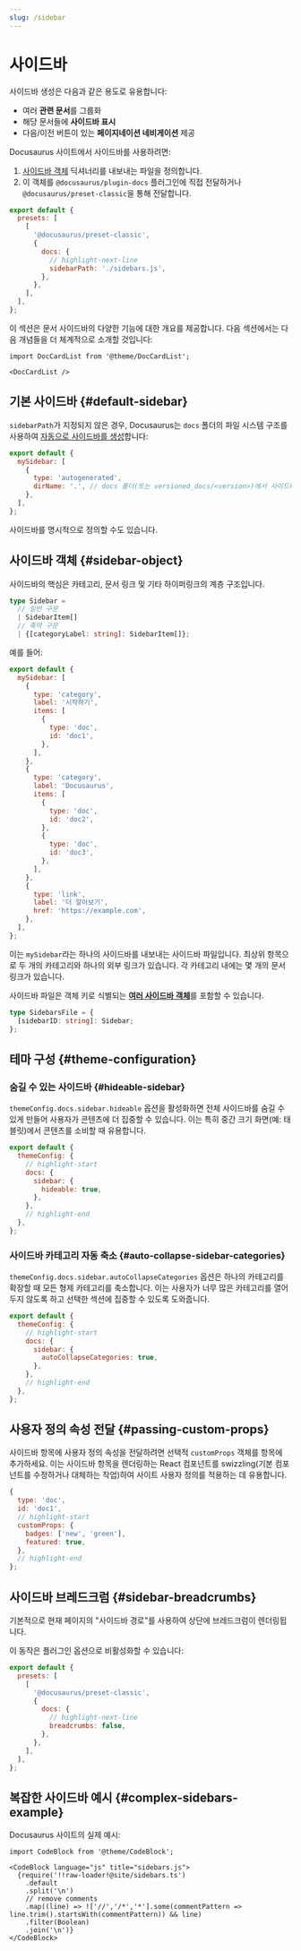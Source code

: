 ```yaml
---
slug: /sidebar
---
```


# 사이드바

사이드바 생성은 다음과 같은 용도로 유용합니다:

- 여러 **관련 문서**를 그룹화
- 해당 문서들에 **사이드바 표시**
- 다음/이전 버튼이 있는 **페이지네이션 네비게이션** 제공

Docusaurus 사이트에서 사이드바를 사용하려면:

1. [사이드바 객체](#sidebar-object) 딕셔너리를 내보내는 파일을 정의합니다.
2. 이 객체를 `@docusaurus/plugin-docs` 플러그인에 직접 전달하거나 `@docusaurus/preset-classic`을 통해 전달합니다.

```js title="docusaurus.config.js"
export default {
  presets: [
    [
      '@docusaurus/preset-classic',
      {
        docs: {
          // highlight-next-line
          sidebarPath: './sidebars.js',
        },
      },
    ],
  ],
};
```

이 섹션은 문서 사이드바의 다양한 기능에 대한 개요를 제공합니다. 다음 섹션에서는 다음 개념들을 더 체계적으로 소개할 것입니다:

```mdx-code-block
import DocCardList from '@theme/DocCardList';

<DocCardList />
```

## 기본 사이드바 {#default-sidebar}

`sidebarPath`가 지정되지 않은 경우, Docusaurus는 `docs` 폴더의 파일 시스템 구조를 사용하여 [자동으로 사이드바를 생성](autogenerated.mdx)합니다:

```js title="sidebars.js"
export default {
  mySidebar: [
    {
      type: 'autogenerated',
      dirName: '.', // docs 폴더(또는 versioned_docs/<version>)에서 사이드바 생성
    },
  ],
};
```

사이드바를 명시적으로 정의할 수도 있습니다.

## 사이드바 객체 {#sidebar-object}

사이드바의 핵심은 카테고리, 문서 링크 및 기타 하이퍼링크의 계층 구조입니다.

```ts
type Sidebar =
  // 일반 구문
  | SidebarItem[]
  // 축약 구문
  | {[categoryLabel: string]: SidebarItem[]};
```

예를 들어:

```js title="sidebars.js"
export default {
  mySidebar: [
    {
      type: 'category',
      label: '시작하기',
      items: [
        {
          type: 'doc',
          id: 'doc1',
        },
      ],
    },
    {
      type: 'category',
      label: 'Docusaurus',
      items: [
        {
          type: 'doc',
          id: 'doc2',
        },
        {
          type: 'doc',
          id: 'doc3',
        },
      ],
    },
    {
      type: 'link',
      label: '더 알아보기',
      href: 'https://example.com',
    },
  ],
};
```

이는 `mySidebar`라는 하나의 사이드바를 내보내는 사이드바 파일입니다. 최상위 항목으로 두 개의 카테고리와 하나의 외부 링크가 있습니다. 각 카테고리 내에는 몇 개의 문서 링크가 있습니다.

사이드바 파일은 객체 키로 식별되는 [**여러 사이드바 객체**](multiple-sidebars.mdx)를 포함할 수 있습니다.

```ts
type SidebarsFile = {
  [sidebarID: string]: Sidebar;
};
```

## 테마 구성 {#theme-configuration}

### 숨길 수 있는 사이드바 {#hideable-sidebar}

`themeConfig.docs.sidebar.hideable` 옵션을 활성화하면 전체 사이드바를 숨길 수 있게 만들어 사용자가 콘텐츠에 더 집중할 수 있습니다. 이는 특히 중간 크기 화면(예: 태블릿)에서 콘텐츠를 소비할 때 유용합니다.

```js title="docusaurus.config.js"
export default {
  themeConfig: {
    // highlight-start
    docs: {
      sidebar: {
        hideable: true,
      },
    },
    // highlight-end
  },
};
```

### 사이드바 카테고리 자동 축소 {#auto-collapse-sidebar-categories}

`themeConfig.docs.sidebar.autoCollapseCategories` 옵션은 하나의 카테고리를 확장할 때 모든 형제 카테고리를 축소합니다. 이는 사용자가 너무 많은 카테고리를 열어 두지 않도록 하고 선택한 섹션에 집중할 수 있도록 도와줍니다.

```js title="docusaurus.config.js"
export default {
  themeConfig: {
    // highlight-start
    docs: {
      sidebar: {
        autoCollapseCategories: true,
      },
    },
    // highlight-end
  },
};
```

## 사용자 정의 속성 전달 {#passing-custom-props}

사이드바 항목에 사용자 정의 속성을 전달하려면 선택적 `customProps` 객체를 항목에 추가하세요. 이는 사이드바 항목을 렌더링하는 React 컴포넌트를 swizzling(기본 컴포넌트를 수정하거나 대체하는 작업)하여 사이트 사용자 정의를 적용하는 데 유용합니다.

```js
{
  type: 'doc',
  id: 'doc1',
  // highlight-start
  customProps: {
    badges: ['new', 'green'],
    featured: true,
  },
  // highlight-end
};
```

## 사이드바 브레드크럼 {#sidebar-breadcrumbs}

기본적으로 현재 페이지의 "사이드바 경로"를 사용하여 상단에 브레드크럼이 렌더링됩니다.

이 동작은 플러그인 옵션으로 비활성화할 수 있습니다:

```js title="docusaurus.config.js"
export default {
  presets: [
    [
      '@docusaurus/preset-classic',
      {
        docs: {
          // highlight-next-line
          breadcrumbs: false,
        },
      },
    ],
  ],
};
```

## 복잡한 사이드바 예시 {#complex-sidebars-example}

Docusaurus 사이트의 실제 예시:

```mdx-code-block
import CodeBlock from '@theme/CodeBlock';

<CodeBlock language="js" title="sidebars.js">
  {require('!!raw-loader!@site/sidebars.ts')
    .default
    .split('\n')
    // remove comments
    .map((line) => !['//','/*','*'].some(commentPattern => line.trim().startsWith(commentPattern)) && line)
    .filter(Boolean)
    .join('\n')}
</CodeBlock>
```
